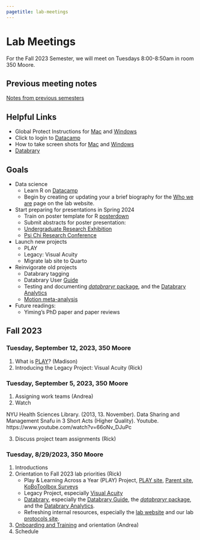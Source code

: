 ```yaml
---
pagetitle: lab-meetings
---
```


# Lab Meetings

For the Fall 2023 Semester, we will meet on Tuesdays 8:00-8:50am in room 350 Moore.

## Previous meeting notes

[Notes from previous semesters](lab-meetings-previous.html)

## Helpful Links

- Global Protect Instructions for [Mac](https://ithelp.ssri.psu.edu/penn-state-vpn-mac) and [Windows](https://ithelp.ssri.psu.edu/penn-state-vpn)
<!-- - Click to login to our [R Studio Server space](https://rstudio.tlt.psu.edu/s/e40b8122db8f5ab27456f/) -->
- Click to login to [Datacamp](https://www.datacamp.com/)
- How to take screen shots for [Mac](https://support.apple.com/en-us/HT201361) and [Windows](https://www.howtogeek.com/226280/how-to-take-screenshots-in-windows-10/)
- [Databrary](https://www.databrary.org)

## Goals

- Data science
    - Learn R on [Datacamp](https://www.datacamp.com/)
    - Begin by creating or updating your a brief biography for the [Who we are](https://gilmore-lab.github.io/who-we-are.html) page on the lab website.
- Start preparing for presentations in Spring 2024
    - Train on poster template for R [posterdown](https://github.com/brentthorne/posterdown)
    - Submit abstracts for poster presentation:
  - [Undergraduate Research Exhibition](https://urfm.psu.edu/programs/undergraduate-exhibition#paragraphs-id-114)
  - [Psi Chi Research Conference](https://sites.psu.edu/psichi/research-conference-2/)
- Launch new projects
    - PLAY
    - Legacy: Visual Acuity
    - Migrate lab site to Quarto
- Reinvigorate old projects
    - Databrary tagging
    - Databrary User [Guide](https://databrary.github.io/guide)
    - Testing and documenting [*databraryr* package](https://databrary.github.io/databraryr), and the [Databrary Analytics](https://databrary.github.io/analytics)
    - [Motion meta-analysis](https://github.com/gilmore-lab/motion-metaanalysis)
- Future readings:
  - Yiming's PhD paper and paper reviews

<!-- [Psych 494 Syllabus](https://gilmore-lab.github.io/protocols/psych-494-syllabus.html)  -->

## Fall 2023

### Tuesday, September 12, 2023, 350 Moore

1. What is [PLAY](https://play-project.org/)? (Madison)
2. Introducing the Legacy Project: Visual Acuity (Rick)

### Tuesday, September 5, 2023, 350 Moore

1. Assigning work teams (Andrea)
2. Watch 

NYU Health Sciences Library. (2013, 13. November). Data Sharing and Management Snafu in 3 Short Acts (Higher Quality). Youtube. https://www.youtube.com/watch?v=66oNv_DJuPc

3. Discuss project team assignments (Rick)

### Tuesday, 8/29/2023, 350 Moore

1. Introductions
2. Orientation to Fall 2023 lab priorities (Rick)
    - Play & Learning Across a Year (PLAY) Project, [PLAY site](https://play-project.org), [Parent site](https://anhourinthelife.org), [KoBoToolbox Surveys](https://PLAY-behaviorome.github.io/KoBoToolbox/)
    - Legacy Project, especially [Visual Acuity](https://gilmore-lab.github.io/visual-acuity/)
    - [Databrary](https://databrary.org), especially the [Databrary Guide](https://databrary.github.io/guide), the [*databraryr* package](https://databrary.github.io/databraryr), and the [Databrary Analytics](https://databrary.github.io/analytics).
    - Refreshing internal resources, especially the [lab website](https://gilmore-lab.github.io) and our lab [protocols site](https://gilmore-lab.github.io/protocols).
3. [Onboarding and Training](https://gilmore-lab.github.io/protocols) and orientation (Andrea)
4. Schedule